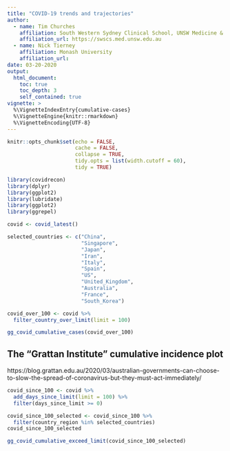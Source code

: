 ```yaml
---
title: "COVID-19 trends and trajectories"
author:
  - name: Tim Churches 
    affiliation: South Western Sydney Clinical School, UNSW Medicine & Ingham Institute of Applied Medical Research, Liverpool, Sydney, Australia
    affiliation_url: https://swscs.med.unsw.edu.au
  - name: Nick Tierney 
    affiliation: Monash University
    affiliation_url: 
date: 03-20-2020
output:
  html_document:
    toc: true
    toc_depth: 3
    self_contained: true
vignette: >
  %\VignetteIndexEntry{cumulative-cases}
  %\VignetteEngine{knitr::rmarkdown}
  %\VignetteEncoding{UTF-8}
---
```


```r
knitr::opts_chunk$set(echo = FALSE, 
                      cache = FALSE,
                      collapse = TRUE,
                      tidy.opts = list(width.cutoff = 60),
                      tidy = TRUE)
```

```r
library(covidrecon)
library(dplyr)
library(ggplot2)
library(lubridate)
library(ggplot2)
library(ggrepel)
```

```r
covid <- covid_latest()
```

```r
selected_countries <- c("China",
                        "Singapore",
                        "Japan",
                        "Iran",
                        "Italy",
                        "Spain",
                        "US",
                        "United_Kingdom",
                        "Australia",
                        "France",
                        "South_Korea")

```

```r
covid_over_100 <- covid %>% 
  filter_country_over_limit(limit = 100)
```


```r
gg_covid_cumulative_cases(covid_over_100)
```

## The "Grattan Institute" cumulative incidence plot

https://blog.grattan.edu.au/2020/03/australian-governments-can-choose-to-slow-the-spread-of-coronavirus-but-they-must-act-immediately/

```r
covid_since_100 <- covid %>% 
  add_days_since_limit(limit = 100) %>% 
  filter(days_since_limit >= 0)
```


```r
covid_since_100_selected <- covid_since_100 %>% 
  filter(country_region %in% selected_countries)
covid_since_100_selected
```

```r
gg_covid_cumulative_exceed_limit(covid_since_100_selected)
```

